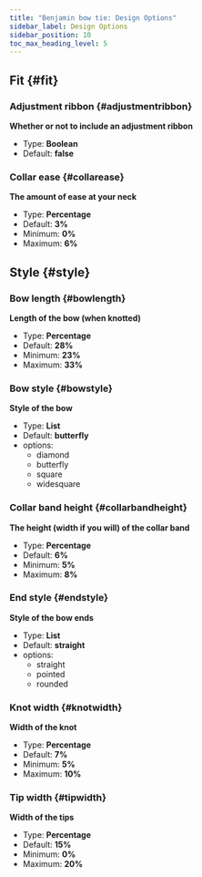 ```yaml
---
title: "Benjamin bow tie: Design Options"
sidebar_label: Design Options
sidebar_position: 10
toc_max_heading_level: 5
---
```



## Fit {#fit}
### Adjustment ribbon {#adjustmentribbon}

**Whether or not to include an adjustment ribbon**
- Type: **Boolean**
- Default: **false**

<Adjustmentribbon />

### Collar ease {#collarease}

**The amount of ease at your neck**
- Type: **Percentage**
- Default: **3%**
- Minimum: **0%**
- Maximum: **6%**

<Collarease />

## Style {#style}
### Bow length {#bowlength}

**Length of the bow (when knotted)**
- Type: **Percentage**
- Default: **28%**
- Minimum: **23%**
- Maximum: **33%**

<Bowlength />

### Bow style {#bowstyle}

**Style of the bow**
- Type: **List**
- Default: **butterfly**
- options:
  - diamond
  - butterfly
  - square
  - widesquare

<Bowstyle />

### Collar band height {#collarbandheight}

**The height (width if you will) of the collar band**
- Type: **Percentage**
- Default: **6%**
- Minimum: **5%**
- Maximum: **8%**

<Collarbandheight />

### End style {#endstyle}

**Style of the bow ends**
- Type: **List**
- Default: **straight**
- options:
  - straight
  - pointed
  - rounded

<Endstyle />

### Knot width {#knotwidth}

**Width of the knot**
- Type: **Percentage**
- Default: **7%**
- Minimum: **5%**
- Maximum: **10%**

<Knotwidth />

### Tip width {#tipwidth}

**Width of the tips**
- Type: **Percentage**
- Default: **15%**
- Minimum: **0%**
- Maximum: **20%**

<Tipwidth />
